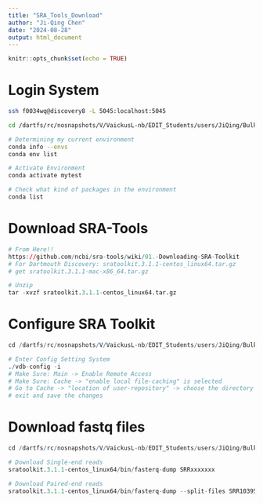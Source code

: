 ```yaml
---
title: "SRA_Tools_Download"
author: "Ji-Qing Chen"
date: "2024-08-28"
output: html_document
---
```


```r
knitr::opts_chunk$set(echo = TRUE)
```

# Login System
```bash
ssh f0034wq@discovery8 -L 5045:localhost:5045

cd /dartfs/rc/nosnapshots/V/VaickusL-nb/EDIT_Students/users/JiQing/Bulk_RNAseq_practice/fastq

# Determining my current environment
conda info --envs
conda env list

# Activate Environment
conda activate mytest

# Check what kind of packages in the environment
conda list
```

# Download SRA-Tools
```r
# From Here!!
https://github.com/ncbi/sra-tools/wiki/01.-Downloading-SRA-Toolkit
# For Dartmouth Discovery: sratoolkit.3.1.1-centos_linux64.tar.gz
# get sratoolkit.3.1.1-mac-x86_64.tar.gz

# Unzip
tar -xvzf sratoolkit.3.1.1-centos_linux64.tar.gz
```

# Configure SRA Toolkit
```r
cd /dartfs/rc/nosnapshots/V/VaickusL-nb/EDIT_Students/users/JiQing/Bulk_RNAseq_practice/sratoolkit.3.1.1-centos_linux64/bin

# Enter Config Setting System
./vdb-config -i
# Make Sure: Main -> Enable Remote Access
# Make Sure: Cache -> "enable local file-caching" is selected
# Go to Cache -> "location of user-repository" -> choose the directory that you are going to store fastq files
# exit and save the changes
```

# Download fastq files
```r
cd /dartfs/rc/nosnapshots/V/VaickusL-nb/EDIT_Students/users/JiQing/Bulk_RNAseq_practice

# Download Single-end reads
sratoolkit.3.1.1-centos_linux64/bin/fasterq-dump SRRxxxxxxx

# Download Paired-end reads
sratoolkit.3.1.1-centos_linux64/bin/fasterq-dump --split-files SRR1039508
```
